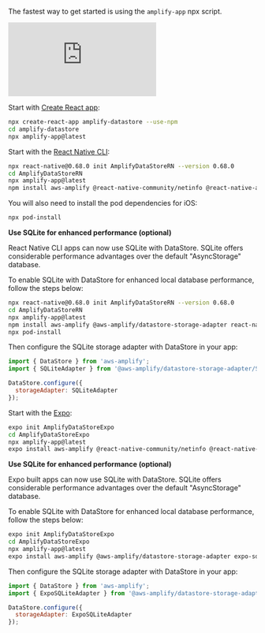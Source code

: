The fastest way to get started is using the `amplify-app` npx script.

<iframe src="https://www.youtube-nocookie.com/embed/wH-UnQy1ltM" frameborder="0" allow="accelerometer; autoplay; clipboard-write; encrypted-media; gyroscope; picture-in-picture" allowfullscreen></iframe>
<br/>

<BlockSwitcher>
<Block name="React">

Start with [Create React app](https://create-react-app.dev):

```bash
npx create-react-app amplify-datastore --use-npm
cd amplify-datastore
npx amplify-app@latest
```  

</Block>
<Block name="React Native">

Start with the [React Native CLI](https://reactnative.dev/docs/getting-started):

```bash
npx react-native@0.68.0 init AmplifyDataStoreRN --version 0.68.0
cd AmplifyDataStoreRN
npx amplify-app@latest
npm install aws-amplify @react-native-community/netinfo @react-native-async-storage/async-storage
```

You will also need to install the pod dependencies for iOS:

```sh
npx pod-install
```

**Use SQLite for enhanced performance (optional)**

React Native CLI apps can now use SQLite with DataStore. SQLite offers considerable performance advantages over the default "AsyncStorage" database.

To enable SQLite with DataStore for enhanced local database performance, follow the steps below:

```sh
npx react-native@0.68.0 init AmplifyDataStoreRN --version 0.68.0
cd AmplifyDataStoreRN
npx amplify-app@latest
npm install aws-amplify @aws-amplify/datastore-storage-adapter react-native-sqlite-storage @react-native-community/netinfo @react-native-async-storage/async-storage 
npx pod-install
```

Then configure the SQLite storage adapter with DataStore in your app:

```js
import { DataStore } from 'aws-amplify';
import { SQLiteAdapter } from '@aws-amplify/datastore-storage-adapter/SQLiteAdapter';

DataStore.configure({
  storageAdapter: SQLiteAdapter
});
```

</Block>
<Block name="Expo">

Start with the [Expo](https://docs.expo.dev/):

```bash
expo init AmplifyDataStoreExpo
cd AmplifyDataStoreExpo
npx amplify-app@latest
expo install aws-amplify @react-native-community/netinfo @react-native-async-storage/async-storage
```

**Use SQLite for enhanced performance (optional)**

Expo built apps can now use SQLite with DataStore. SQLite offers considerable performance advantages over the default "AsyncStorage" database.

To enable SQLite with DataStore for enhanced local database performance, follow the steps below:

```sh
expo init AmplifyDataStoreExpo
cd AmplifyDataStoreExpo
npx amplify-app@latest
expo install aws-amplify @aws-amplify/datastore-storage-adapter expo-sqlite expo-file-system @react-native-community/netinfo @react-native-async-storage/async-storage 
```

Then configure the SQLite storage adapter with DataStore in your app:

```js
import { DataStore } from 'aws-amplify';
import { ExpoSQLiteAdapter } from '@aws-amplify/datastore-storage-adapter/ExpoSQLiteAdapter';

DataStore.configure({
  storageAdapter: ExpoSQLiteAdapter
});
```

</Block>
</BlockSwitcher>
